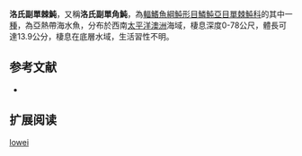 {{Speciesbox
| name = 洛氏副單棘魨
| image = 
| status = NE
| status_system = IUCN3.1
| genus = Paramonacanthus
| species = lowei
| authority = [[Hutchins|Hutchins]], 1997
| synonyms = 
}}

'''洛氏副單棘魨'''，又稱'''洛氏副單角魨'''，為[[輻鰭魚綱|輻鰭魚綱]][[魨形目|魨形目]][[鱗魨亞目|鱗魨亞目]][[單棘魨科|單棘魨科]]的其中一[[種|種]]，為亞熱帶海水魚，分布於西南[[太平洋|太平洋]][[澳洲|澳洲]]海域，棲息深度0-78公尺，體長可達13.9公分，棲息在底層水域，生活習性不明。
==参考文献==
*{{FishBase_species|genus=Paramonacanthus|species=lowei|year=2014|month=3}}

== 扩展阅读 ==
{{refbegin}}
{{wikispecies-inline|Paramonacanthus lowei|洛氏副單棘魨}}
{{refend}}
{{Taxonbar|from=Q1815065}}

[[Category:副單棘魨屬|lowei]]


{{魚類小作品}}